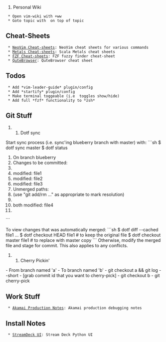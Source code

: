 # Personal Wiki

  * Open vim-wiki with <leader>+ww
  * Goto topic with <enter> on top of topic

== Cheat-Sheets ==

  * [[neovim-sc|NeoVim Cheat-sheets]]: NeoVim cheat sheets for various commands
  * [[metals-sc|Metals Cheat-sheets]]: Scala Metals cheat sheets
  * [[fzf-sc|FZF Cheat-sheets]]: FZF fuzzy finder cheat-sheet
  * [[qbrowser-sc|QuteBrowser]]: QuteBrowser cheat sheet

== Todos ==

  * Add *vim-leader-guide* plugin/config
  * Add *startify* plugin/config
  * Make terminal toggeable (i.e <F3> toggles show/hide)
  * Add full *fzf* functionality to *zsh*

== Git Stuff ==

## Dotf sync

Start sync process (i.e. sync'ing blueberry branch with master) with:
```sh
$ dotf sync master
$ dotf status
# On branch blueberry
# Changes to be committed:
#
#       modified:   file1
#       modified:   file2
#       modified:   file3
# Unmerged paths:
#   (use "git add/rm <file>..." as appropriate to mark resolution)
#
#       both modified:      file4
#
```

To view changes that was automatically merged:
```sh
$ dotf diff --cached file1
...
$ dotf checkout HEAD file1      # to keep the original file
$ dotf checkout master file1    # to replace with master copy
```
Otherwise, modify the merged file and stage for commit. This also applies to any conflicts.

## Cherry Pickin'

- From branch named 'a'
- To branch named 'b'
- git checkout a && git log --short
- [grab commit id that you want to cherry-pick]
- git checkout b
- git cherry-pick <id>

== Work Stuff ==

  * [[aka-prod|Akamai Production Notes]]: Akamai production debugging notes

== Install Notes ==

  * [[streamdeck-inst|StreamDeck UI]]: Stream Deck Python UI
